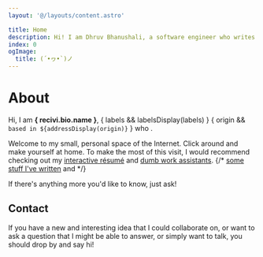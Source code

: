 ```yaml
---
layout: '@/layouts/content.astro'

title: Home
description: Hi! I am Dhruv Bhanushali, a software engineer who writes elegant code, maintains open-source projects and ships delightful apps.
index: 0
ogImage:
  title: (´•ヮ•`)ノ
---
```





<h1 className="sr-only">About</h1>
<Kaomoji />

Hi, I am **{
	recivi.bio.name
}**, {
	labels && labelsDisplay(labels)
}  {
	origin && `based in ${addressDisplay(origin)}`
} who <FunFact />.

Welcome to my small, personal space of the Internet. Click around and make
yourself at home. To make the most of this visit, I would recommend checking out my [interactive résumé](/resume) and [dumb work assistants](/uses).
{/* [some stuff I've written](/writings) and */}


If there's anything more you'd like to know, just ask!

## Contact

If you have a new and interesting idea that I could collaborate on, or want to
ask a question that I might be able to answer, or simply want to talk, you
should drop by and say hi!

<ContactList />
